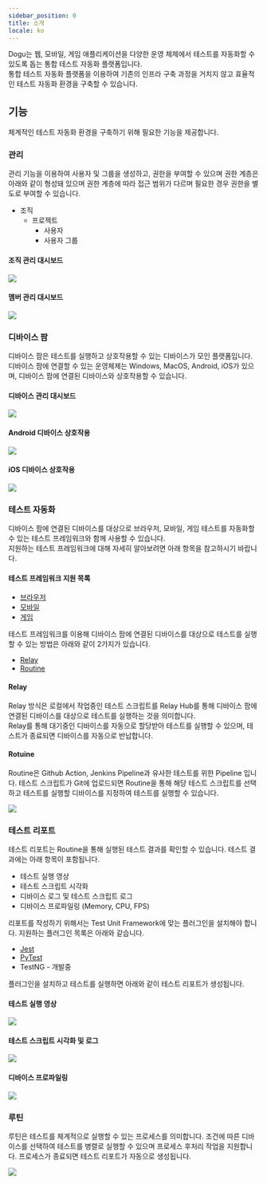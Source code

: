 ```yaml
---
sidebar_position: 0
title: 소개
locale: ko
---
```


Dogu는 웹, 모바일, 게임 애플리케이션을 다양한 운영 체제에서 테스트를 자동화할 수 있도록 돕는 통합 테스트 자동화 플랫폼입니다.  
통합 테스트 자동화 플랫폼을 이용하여 기존의 인프라 구축 과정을 거치지 않고 효율적인 테스트 자동화 환경을 구축할 수 있습니다.

## 기능

체계적인 테스트 자동화 환경을 구축하기 위해 필요한 기능을 제공합니다.

### 관리

관리 기능을 이용하여 사용자 및 그룹을 생성하고, 권한을 부여할 수 있으며 권한 계층은 아래와 같이 형성돼 있으며 권한 계층에 따라 접근 범위가 다르며 필요한 경우 권한을 별도로 부여할 수 있습니다.

- 조직
  - 프로젝트
    - 사용자
    - 사용자 그룹

#### 조직 관리 대시보드

<img src="/ko/img/get-started/management-organization.png" />

#### 멤버 관리 대시보드

<img src="/ko/img/get-started/management-member.png" />

### 디바이스 팜

디바이스 팜은 테스트를 실행하고 상호작용할 수 있는 디바이스가 모인 플랫폼입니다. 디바이스 팜에 연결할 수 있는 운영체제는 Windows, MacOS, Android, iOS가 있으며, 디바이스 팜에 연결된 디바이스와 상호작용할 수 있습니다.

#### 디바이스 관리 대시보드

<img src="/ko/img/get-started/device-dashboard.png" />

#### Android 디바이스 상호작용

<img src="/ko/img/get-started/device-android-streaming.gif" />

#### iOS 디바이스 상호작용

<img src="/ko/img/get-started/device-ios-streaming.gif" />

### 테스트 자동화

디바이스 팜에 연결된 디바이스를 대상으로 브라우저, 모바일, 게임 테스트를 자동화할 수 있는 테스트 프레임워크와 함께 사용할 수 있습니다.  
지원하는 테스트 프레임워크에 대해 자세히 알아보려면 아래 항목을 참고하시기 바랍니다.

#### 테스트 프레임워크 지원 목록

- [브라우저](/ko/test-automation/browser)
- [모바일](/ko/test-automation/mobile)
- [게임](/ko/test-automation/game)

테스트 프레임워크를 이용해 디바이스 팜에 연결된 디바이스를 대상으로 테스트를 실행할 수 있는 방법은 아래와 같이 2가지가 있습니다.

- [Relay](/ko/script-and-routine/routine/about)
- [Routine](/ko/script-and-routine/routine/about)

#### Relay

Relay 방식은 로컬에서 작업중인 테스트 스크립트를 Relay Hub를 통해 디바이스 팜에 연결된 디바이스를 대상으로 테스트를 실행하는 것을 의미합니다.  
Relay를 통해 대기중인 디바이스를 자동으로 할당받아 테스트를 실행할 수 있으며, 테스트가 종료되면 디바이스를 자동으로 반납합니다.

#### Rotuine

Routine은 Github Action, Jenkins Pipeline과 유사한 테스트를 위한 Pipeline 입니다.
테스트 스크립트가 Git에 업로드되면 Routine을 통해 해당 테스트 스크립트를 선택하고 테스트를 실행할 디바이스를 지정하여 테스트를 실행할 수 있습니다.

<img src="/ko/img/get-started/routine.png" />

### 테스트 리포트

테스트 리포트는 Routine을 통해 실행된 테스트 결과를 확인할 수 있습니다. 테스트 결과에는 아래 항목이 포함됩니다.

- 테스트 실행 영상
- 테스트 스크립트 시각화
- 디바이스 로그 및 테스트 스크립트 로그
- 디바이스 프로파일링 (Memory, CPU, FPS)

리포트를 작성하기 위해서는 Test Unit Framework에 맞는 플러그인을 설치해야 합니다. 지원하는 플러그인 목록은 아래와 같습니다.

- [Jest](/ko/test-report/javascript/jest)
- [PyTest](/ko/test-report/python/pytest)
- TestNG - 개발중

플러그인을 설치하고 테스트를 실행하면 아래와 같이 테스트 리포트가 생성됩니다.

#### 테스트 실행 영상

<img src="/ko/img/get-started/reporting-video.png" />

#### 테스트 스크립트 시각화 및 로그

<img src="/ko/img/get-started/reporting-visualization.png" />

#### 디바이스 프로파일링

<img src="/ko/img/get-started/reporting-profiling.png" />

### 루틴

루틴은 테스트를 체계적으로 실행할 수 있는 프로세스를 의미합니다. 조건에 따른 디바이스를 선택하여 테스트를 병렬로 실행할 수 있으며 프로세스 후처리 작업을 지원합니다. 프로세스가 종료되면 테스트 리포트가 자동으로 생성됩니다.

<img src="/ko/img/get-started/routine.png" />
